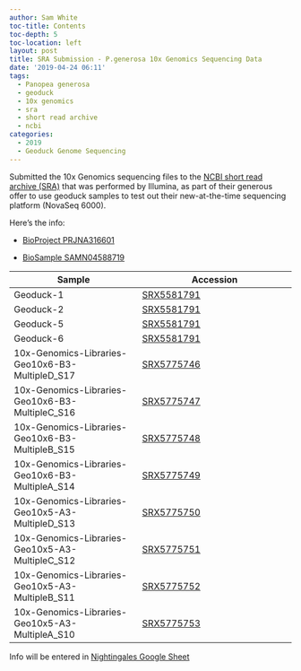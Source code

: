 ```yaml
---
author: Sam White
toc-title: Contents
toc-depth: 5
toc-location: left
layout: post
title: SRA Submission - P.generosa 10x Genomics Sequencing Data
date: '2019-04-24 06:11'
tags:
  - Panopea generosa
  - geoduck
  - 10x genomics
  - sra
  - short read archive
  - ncbi
categories:
  - 2019
  - Geoduck Genome Sequencing
---
```

Submitted the 10x Genomics sequencing files to the [NCBI short read archive (SRA)](https://www.ncbi.nlm.nih.gov/sra) that was performed by Illumina, as part of their generous offer to use geoduck samples to test out their new-at-the-time sequencing platform (NovaSeq 6000).

Here's the info:

- [BioProject PRJNA316601](https://www.ncbi.nlm.nih.gov/sra/PRJNA316601)

- [BioSample SAMN04588719](https://www.ncbi.nlm.nih.gov/biosample/SAMN04588719)

| Sample                                          | Accession                                                 |
|-------------------------------------------------|-----------------------------------------------------------|
| Geoduck-1                                       | [SRX5581791](https://www.ncbi.nlm.nih.gov/sra/SRX5581791) |
| Geoduck-2                                       | [SRX5581791](https://www.ncbi.nlm.nih.gov/sra/SRX5581791) |
| Geoduck-5                                       | [SRX5581791](https://www.ncbi.nlm.nih.gov/sra/SRX5581791) |
| Geoduck-6                                       | [SRX5581791](https://www.ncbi.nlm.nih.gov/sra/SRX5581791) |
| 10x-Genomics-Libraries-Geo10x6-B3-MultipleD_S17 | [SRX5775746](https://www.ncbi.nlm.nih.gov/sra/SRX5775746) |
| 10x-Genomics-Libraries-Geo10x6-B3-MultipleC_S16 | [SRX5775747](https://www.ncbi.nlm.nih.gov/sra/SRX5775747) |
| 10x-Genomics-Libraries-Geo10x6-B3-MultipleB_S15 | [SRX5775748](https://www.ncbi.nlm.nih.gov/sra/SRX5775748) |
| 10x-Genomics-Libraries-Geo10x6-B3-MultipleA_S14 | [SRX5775749](https://www.ncbi.nlm.nih.gov/sra/SRX5775749) |
| 10x-Genomics-Libraries-Geo10x5-A3-MultipleD_S13 | [SRX5775750](https://www.ncbi.nlm.nih.gov/sra/SRX5775750) |
| 10x-Genomics-Libraries-Geo10x5-A3-MultipleC_S12 | [SRX5775751](https://www.ncbi.nlm.nih.gov/sra/SRX5775751) |
| 10x-Genomics-Libraries-Geo10x5-A3-MultipleB_S11 | [SRX5775752](https://www.ncbi.nlm.nih.gov/sra/SRX5775752) |
| 10x-Genomics-Libraries-Geo10x5-A3-MultipleA_S10 | [SRX5775753](https://www.ncbi.nlm.nih.gov/sra/SRX5775753) |


Info will be entered in [Nightingales Google Sheet](http://b.link/nightingales)
